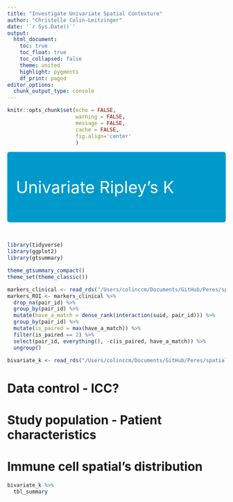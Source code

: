 ```yaml
---
title: "Investigate Univariate Spatial Contexture"
author: "Christelle Colin-Leitzinger"
date: '`r Sys.Date()`'
output: 
  html_document:
    toc: true
    toc_float: true
    toc_collapsed: false
    theme: united
    highlight: pygments
    df_print: paged
editor_options: 
  chunk_output_type: console
---
```


<style type="text/css">
.figure {
   margin-top: 10px;
   margin-bottom: 25px;
}

table {
    margin-top: 10px;
    margin-bottom: 25px;
}
</style>

```r
knitr::opts_chunk$set(echo = FALSE,
                      warning = FALSE,
                      message = FALSE,
                      cache = FALSE,
                      fig.align='center'
                      )
```

<style>
div.blue { background-color:#0099CC; border-radius: 5px; padding: 20px; font-size: 38px}
</style>
<div class = "blue">

<span style="color: white;">Univariate Ripley's K</span>

</div>
<br>

```r
library(tidyverse)
library(ggplot2)
library(gtsummary)

theme_gtsummary_compact()
theme_set(theme_classic())
```

```r
markers_clinical <- read_rds("/Users/colinccm/Documents/GitHub/Peres/spatial_contexture/summarized_markers_clinical_ROI_04132023.rds")
markers_ROI <- markers_clinical %>% 
  drop_na(pair_id) %>% 
  group_by(pair_id) %>% 
  mutate(have_a_match = dense_rank(interaction(suid, pair_id))) %>% 
  group_by(pair_id) %>% 
  mutate(is_paired = max(have_a_match)) %>% 
  filter(is_paired == 2) %>% 
  select(pair_id, everything(), -c(is_paired, have_a_match)) %>% 
  ungroup()

bivariate_k <- read_rds("/Users/colinccm/Documents/GitHub/Peres/spatial_contexture/bivariate_k.rds")
```

# Data control - ICC?


# Study population - Patient characteristics

# Immune cell spatial's distribution
```r
bivariate_k %>% 
  tbl_summary
  
```











